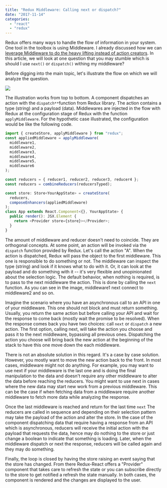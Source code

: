 ```yaml
---
title: "Redux Middleware: Calling next or dispatch?"
date: "2017-11-14"
categories:
  - "react"
  - "redux"
---
```


Redux offers many ways to handle the flow of information in your system. One tool in the toolbox is using Middleware. I already discussed how we can [leverage Middleware to do the heavy lifting instead of action creators](./react-and-redux-without-actioncreator). In this article, we will look at one question that you may stumble which is should I use `next()` or `dispatch()` withing my middleware?

Before digging into the main topic, let's illustrate the flow on which we will analyze the question.

![](/images/blog/MiddlewareNextDispatch.png)

The illustration works from top to bottom. A component dispatches an action with the `dispatch**`function from Redux library. The action contains a type (string) and a payload (data). Middlewares are injected in the flow with Redux at the configuration stage of Redux with the function `applyMiddleware`. For the hypothetic case illustrated, the configuration would be like the following code.

```typescript
import { createStore, applyMiddleware } from "redux";
const appliedMiddleware = applyMiddleware(
  middleware1,
  middleware2,
  middleware3,
  middleware4,
  middleware5,
  middleware6
);

const reducers = { reducer1, reducer2, reducer3, reducer4 };
const reducers = combineReducers(reducersTyped);

const store: Store<YourAppState> = createStore(
  reducers,
  composeEnhancers(appliedMiddleware)
);
class App extends React.Component<{}, YourAppState> {
  public render(): JSX.Element {
    return <Provider store={store}></Provider>;
  }
}
```

The amount of middleware and reducer doesn't need to coincide. They are orthogonal concepts. At some point, an action will be invoked via the `dispatch` function provided by Redux. Let's call the action "A". When the action is dispatched, Redux will pass the object to the first middleware. This one is responsible to do something or not. The middleware can inspect the type (string) and look if it knows what to do with it. Or, it can look at the payload and do something with it -- it's very flexible and unopinionated about the selection logic. The default behavior, when nothing is required, is to pass to the next middleware the action. This is done by calling the `next` function. As you can see in the image, middleware1 next connect to middleware2 and so on.

Imagine the scenario where you have an asynchronous call to an API in one of your middleware. This one should not block and must return something. Usually, you return the same action but before calling your API and wait for the response to come back (mostly wait the promise to be resolved). When the response comes back you have two choices: call `next` or `dispatch` a new action. The first option, calling next, will take the action you choose and pass it to the next middleware, bypassing all previous ones. Dispatching the action you choose will bring back the new action at the beginning of the stack to have this one move down the each middleware.

There is not an absolute solution in this regard. It's a case by case solution. However, you mostly want to move the new action back to the front. In most cases, middleware might not do anything. For example, you may want to use next if your middleware is the last one and is doing the final manipulation to the data and doesn't require any other middleware to alter the data before reaching the reducers. You might want to use next in cases where the new data may start new work from a previous middleware. This can be the case if when fetching data from a middleware require another middleware to fetch more data while analyzing the response.

Once the last middleware is reached and return for the last time `next` The reducers are called in sequence and depending on their selection pattern may take the payload of the action and alter the store. In the case of the component dispatching data that require having a response from an API which is asynchronous, reducers will receive the initial action with the payload that requests the data, hence may do nothing to the store or just change a boolean to indicate that something is loading. Later, when the middleware dispatch or next the response, reducers will be called again and they may do something.

Finally, the loop is closed by having the store raising an event saying that the store has changed. From there Redux-React offers a "Provider" component that takes care to refresh the state or you can subscribe directly to the store to get notified a refresh the state manually. In both cases, the component is rendered and the changes are displayed to the user.
